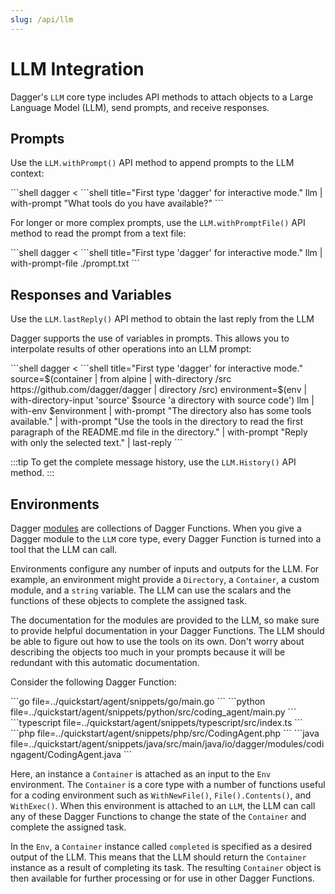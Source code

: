 ```yaml
---
slug: /api/llm
---
```


# LLM Integration

Dagger's `LLM` core type includes API methods to attach objects to a Large Language Model (LLM), send prompts, and receive responses.

## Prompts

Use the `LLM.withPrompt()` API method to append prompts to the LLM context:

<Tabs groupId="shell">
<TabItem value="System shell">
```shell
dagger <<EOF
llm |
  with-prompt "What tools do you have available?"
EOF
```
</TabItem>
<TabItem value="Dagger Shell">
```shell title="First type 'dagger' for interactive mode."
llm |
  with-prompt "What tools do you have available?"
```
</TabItem>
</Tabs>

For longer or more complex prompts, use the `LLM.withPromptFile()` API method to read the prompt from a text file:

<Tabs groupId="shell">
<TabItem value="System shell">
```shell
dagger <<EOF
llm |
  with-prompt-file ./prompt.txt
EOF
```
</TabItem>
<TabItem value="Dagger Shell">
```shell title="First type 'dagger' for interactive mode."
llm |
  with-prompt-file ./prompt.txt
```
</TabItem>
</Tabs>


## Responses and Variables

Use the `LLM.lastReply()` API method to obtain the last reply from the LLM

Dagger supports the use of variables in prompts. This allows you to interpolate results of other operations into an LLM prompt:

<Tabs groupId="shell">
<TabItem value="System shell">
```shell
dagger <<EOF
source=\$(container |
  from alpine |
  with-directory /src https://github.com/dagger/dagger |
  directory /src)
environment=\$(env |
  with-directory-input 'source' \$source 'a directory with source code')
llm |
  with-env \$environment |
  with-prompt "The directory also has some tools available." |
  with-prompt "Use the tools in the directory to read the first paragraph of the README.md file in the directory." |
  with-prompt "Reply with only the selected text." |
  last-reply
EOF
```
</TabItem>
<TabItem value="Dagger Shell">
```shell title="First type 'dagger' for interactive mode."
source=$(container |
  from alpine |
  with-directory /src https://github.com/dagger/dagger |
  directory /src)
environment=$(env |
  with-directory-input 'source' $source 'a directory with source code')
llm |
  with-env $environment |
  with-prompt "The directory also has some tools available." |
  with-prompt "Use the tools in the directory to read the first paragraph of the README.md file in the directory." |
  with-prompt "Reply with only the selected text." |
  last-reply
```
</TabItem>
</Tabs>

:::tip
To get the complete message history, use the `LLM.History()` API method.
:::

## Environments

Dagger [modules](../features/modules.mdx) are collections of Dagger Functions. When you give a Dagger module to the `LLM` core type, every Dagger Function is turned into a tool that the LLM can call.

Environments configure any number of inputs and outputs for the LLM. For example, an environment might provide a `Directory`, a `Container`, a custom module, and a `string` variable. The LLM can use the scalars and the functions of these objects to complete the assigned task.

The documentation for the modules are provided to the LLM, so make sure to provide helpful documentation in your Dagger Functions. The LLM should be able to figure out how to use the tools on its own. Don't worry about describing the objects too much in your prompts because it will be redundant with this automatic documentation.

Consider the following Dagger Function:

<Tabs groupId="language" queryString="sdk">
<TabItem value="go" label="Go">
```go file=../quickstart/agent/snippets/go/main.go
```
</TabItem>
<TabItem value="python" label="Python">
```python file=../quickstart/agent/snippets/python/src/coding_agent/main.py
```
</TabItem>
<TabItem value="typescript" label="TypeScript">
```typescript file=../quickstart/agent/snippets/typescript/src/index.ts
```
</TabItem>
<TabItem value="php" label="PHP">
```php file=../quickstart/agent/snippets/php/src/CodingAgent.php
```
</TabItem>
<TabItem value="java" label="Java">
```java file=../quickstart/agent/snippets/java/src/main/java/io/dagger/modules/codingagent/CodingAgent.java
```
</TabItem>
</Tabs>

Here, an instance a `Container` is attached as an input to the `Env` environment. The `Container` is a core type with a number of functions useful for a coding environment such as `WithNewFile()`, `File().Contents()`, and `WithExec()`. When this environment is attached to an `LLM`, the LLM can call any of these Dagger Functions to change the state of the `Container` and complete the assigned task.

In the `Env`, a `Container` instance called `completed` is specified as a desired output of the LLM. This means that the LLM should return the `Container` instance as a result of completing its task. The resulting `Container` object is then available for further processing or for use in other Dagger Functions.
